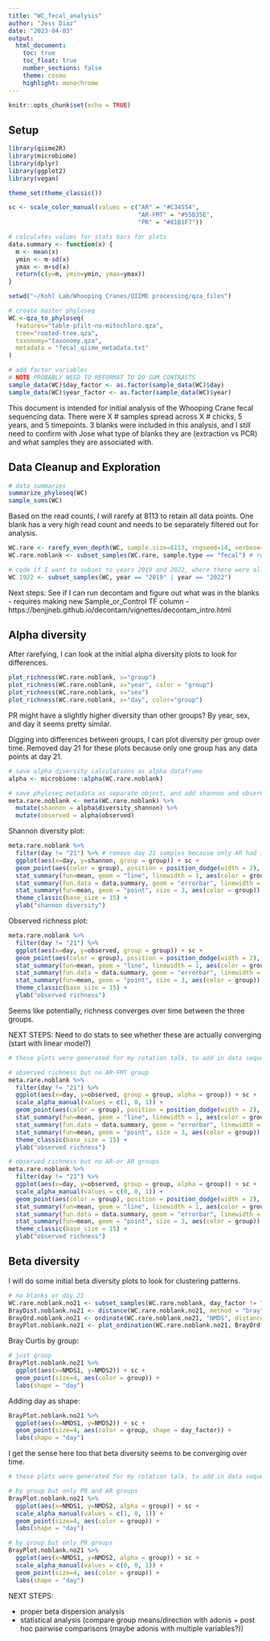 ```yaml
---
title: "WC_fecal_analysis"
author: "Jess Diaz"
date: "2023-04-03"
output:
  html_document:
    toc: true
    toc_float: true
    number_sections: false
    theme: cosmo
    highlight: monochrome
---
```


```r
knitr::opts_chunk$set(echo = TRUE)
```

## Setup
```r
library(qiime2R)
library(microbiome)
library(dplyr)
library(ggplot2)
library(vegan)
```

```r
theme_set(theme_classic())

sc <- scale_color_manual(values = c("AR" = "#C34554", 
                                    "AR-FMT" = "#55B35E", 
                                    "PR" = "#81B1F7")) 
```

```r
# calculates values for stats bars for plots
data.summary <- function(x) {
  m <- mean(x)
  ymin <- m-sd(x)
  ymax <- m+sd(x)
  return(c(y=m, ymin=ymin, ymax=ymax))
}
```

```r
setwd("~/Kohl Lab/Whooping Cranes/QIIME processing/qza_files")

# create master phyloseq
WC <-qza_to_phyloseq(
  features="table-pfilt-no-mitochloro.qza",
  tree="rooted-tree.qza",
  taxonomy="taxonomy.qza",
  metadata = "fecal_qiime_metadata.txt"
)

# add factor variables
# NOTE PROBABLY NEED TO REFORMAT TO DO SUM CONTRASTS
sample_data(WC)$day_factor <- as.factor(sample_data(WC)$day)
sample_data(WC)$year_factor <- as.factor(sample_data(WC)$year)
```

This document is intended for initial analysis of the Whooping Crane fecal sequencing data. There were X # samples spread across X # chicks, 5 years, and 5 timepoints. 3 blanks were included in this analysis, and I still need to confirm with Jose what type of blanks they are (extraction vs PCR) and what samples they are associated with.  

## Data Cleanup and Exploration

```r
# data summaries
summarize_phyloseq(WC)
sample_sums(WC)
```

Based on the read counts, I will rarefy at 8113 to retain all data points. One blank has a very high read count and needs to be separately filtered out for analysis.

```r
WC.rare <- rarefy_even_depth(WC, sample.size=8113, rngseed=14, verbose=TRUE) # rarefy
WC.rare.noblank <- subset_samples(WC.rare, sample.type == "fecal") # remove blanks

# code if I want to subset to years 2019 and 2022, where there were all three groups
WC.1922 <- subset_samples(WC, year == "2019" | year == "2022")
```

Next steps: See if I can run decontam and figure out what was in the blanks  
  - requires making new Sample_or_Control TF column
  - https://benjjneb.github.io/decontam/vignettes/decontam_intro.html

## Alpha diversity

After rarefying, I can look at the initial alpha diversity plots to look for differences.

```r
plot_richness(WC.rare.noblank, x="group")
plot_richness(WC.rare.noblank, x="year", color = "group")
plot_richness(WC.rare.noblank, x="sex")
plot_richness(WC.rare.noblank, x="day", color="group")
```

PR might have a slightly higher diversity than other groups? By year, sex, and day it seems pretty similar.

Digging into differences between groups, I can plot diversity per group over time. Removed day 21 for these plots because only one group has any data points at day 21.

```r
# save alpha diversity calculations as alpha dataframe
alpha <- microbiome::alpha(WC.rare.noblank)

# save phyloseq metadata as separate object, and add shannon and observed richness
meta.rare.noblank <- meta(WC.rare.noblank) %>% 
  mutate(shannon = alpha$diversity_shannon) %>% 
  mutate(observed = alpha$observed)
```

Shannon diversity plot:  
```r
meta.rare.noblank %>% 
  filter(day != "21") %>% # remove day 21 samples because only AR had it
  ggplot(aes(x=day, y=shannon, group = group)) + sc +
  geom_point(aes(color = group), position = position_dodge(width = 2), shape = 1, size = 3) +
  stat_summary(fun=mean, geom = "line", linewidth = 1, aes(color = group)) +
  stat_summary(fun.data = data.summary, geom = "errorbar", linewidth = 1, width = 2, na.rm = TRUE, aes(color = group)) +
  stat_summary(fun=mean, geom = "point", size = 3, aes(color = group)) +
  theme_classic(base_size = 15) +
  ylab("shannon diversity")
```

Observed richness plot:  
```r
meta.rare.noblank %>% 
  filter(day != "21") %>% 
  ggplot(aes(x=day, y=observed, group = group)) + sc +
  geom_point(aes(color = group), position = position_dodge(width = 2), shape = 1, size = 3) +
  stat_summary(fun=mean, geom = "line", linewidth = 1, aes(color = group)) +
  stat_summary(fun.data = data.summary, geom = "errorbar", linewidth = 1, width = 2, na.rm = TRUE, aes(color = group)) +
  stat_summary(fun=mean, geom = "point", size = 3, aes(color = group)) +
  theme_classic(base_size = 15) +
  ylab("observed richness")
```

Seems like potentially, richness converges over time between the three groups.  

NEXT STEPS: Need to do stats to see whether these are actually converging (start with linear model?)

```r
# these plots were generated for my rotation talk, to add in data sequentially

# observed richness but no AR-FMT group
meta.rare.noblank %>% 
  filter(day != "21") %>% 
  ggplot(aes(x=day, y=observed, group = group, alpha = group)) + sc +
  scale_alpha_manual(values = c(1, 0, 1)) +
  geom_point(aes(color = group), position = position_dodge(width = 2), shape = 1, size = 3) +
  stat_summary(fun=mean, geom = "line", linewidth = 1, aes(color = group)) +
  stat_summary(fun.data = data.summary, geom = "errorbar", linewidth = 1, width = 2, na.rm = TRUE, aes(color = group)) +
  stat_summary(fun=mean, geom = "point", size = 3, aes(color = group)) +
  theme_classic(base_size = 15) +
  ylab("observed richness")

# observed richness but no AR-or AR groups
meta.rare.noblank %>% 
  filter(day != "21") %>% 
  ggplot(aes(x=day, y=observed, group = group, alpha = group)) + sc +
  scale_alpha_manual(values = c(0, 0, 1)) +
  geom_point(aes(color = group), position = position_dodge(width = 2), shape = 1, size = 3) +
  stat_summary(fun=mean, geom = "line", linewidth = 1, aes(color = group)) +
  stat_summary(fun.data = data.summary, geom = "errorbar", linewidth = 1, width = 2, na.rm = TRUE, aes(color = group)) +
  stat_summary(fun=mean, geom = "point", size = 3, aes(color = group)) +
  theme_classic(base_size = 15) +
  ylab("observed richness")
```

## Beta diversity

I will do some initial beta diversity plots to look for clustering patterns.

```r
# no blanks or day 21
WC.rare.noblank.no21 <- subset_samples(WC.rare.noblank, day_factor != "21") # remove day 21 from phyloseq
BrayDist.noblank.no21 <- distance(WC.rare.noblank.no21, method = "bray") # create bray dist matrix
BrayOrd.noblank.no21 <- ordinate(WC.rare.noblank.no21, "NMDS", distance = BrayDist.noblank.no21) # make NMDS ordination
BrayPlot.noblank.no21 <- plot_ordination(WC.rare.noblank.no21, BrayOrd.noblank.no21, justDF = TRUE) # make base NMDS plot
```

Bray Curtis by group:  
```r
# just group
BrayPlot.noblank.no21 %>% 
  ggplot(aes(x=NMDS1, y=NMDS2)) + sc +
  geom_point(size=4, aes(color = group)) +
  labs(shape = "day")
```

Adding day as shape:  
```r
BrayPlot.noblank.no21 %>% 
  ggplot(aes(x=NMDS1, y=NMDS2)) + sc +
  geom_point(size=4, aes(color = group, shape = day_factor)) +
  labs(shape = "day")
```

I get the sense here too that beta diversity seems to be converging over time.

```r
# these plots were generated for my rotation talk, to add in data sequentially

# by group but only PR and AR groups
BrayPlot.noblank.no21 %>% 
  ggplot(aes(x=NMDS1, y=NMDS2, alpha = group)) + sc +
  scale_alpha_manual(values = c(1, 0, 1)) +
  geom_point(size=4, aes(color = group)) +
  labs(shape = "day")

# by group but only PR groups
BrayPlot.noblank.no21 %>% 
  ggplot(aes(x=NMDS1, y=NMDS2, alpha = group)) + sc +
  scale_alpha_manual(values = c(0, 0, 1)) +
  geom_point(size=4, aes(color = group)) +
  labs(shape = "day")
```

NEXT STEPS:  

* proper beta dispersion analysis
* statistical analysis (compare group means/direction with adonis + post hoc pairwise comparisons (maybe adonis with multiple variables?))


